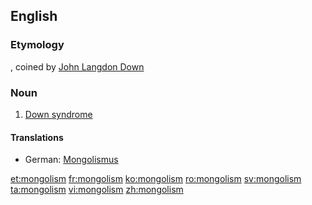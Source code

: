 ==English==
===Etymology===
{{suffix|Mongol|ism}}, coined by [[:w:John Langdon Down|John Langdon Down]]

===Noun===
{{wikipedia|Down syndrome}}
{{en-noun|-}}

# [[Down syndrome]]

====Translations====
{{trans-top|Down syndrome}}
*German: [[Mongolismus]] {{g|m}} {{qualifier|dated}}
{{trans-mid}}
{{trans-bottom}}

[[et:mongolism]]
[[fr:mongolism]]
[[ko:mongolism]]
[[ro:mongolism]]
[[sv:mongolism]]
[[ta:mongolism]]
[[vi:mongolism]]
[[zh:mongolism]]